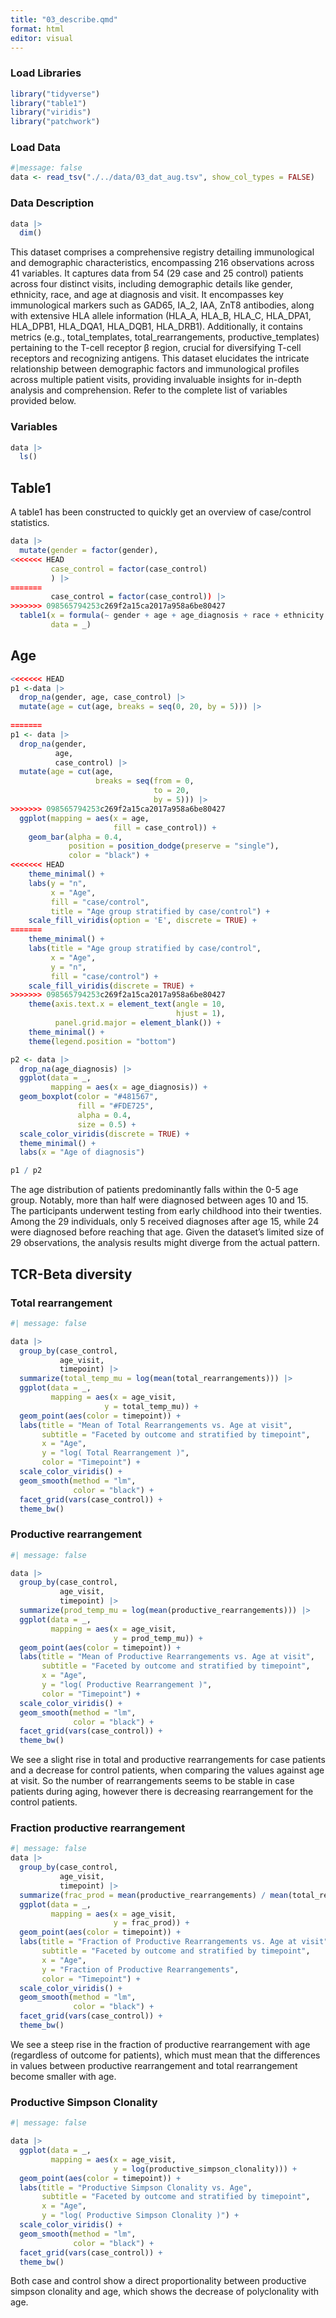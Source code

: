 ```yaml
---
title: "03_describe.qmd"
format: html
editor: visual
---
```


### Load Libraries

```r
library("tidyverse")
library("table1")
library("viridis")
library("patchwork")
```

### Load Data

```r
#|message: false
data <- read_tsv("./../data/03_dat_aug.tsv", show_col_types = FALSE)
```

### Data Description

```r
data |>
  dim()
```

This dataset comprises a comprehensive registry detailing immunological and demographic characteristics, encompassing 216 observations across 41 variables. It captures data from 54 (29 case and 25 control) patients across four distinct visits, including demographic details like gender, ethnicity, race, and age at diagnosis and visit. It encompasses key immunological markers such as GAD65, IA_2, IAA, ZnT8 antibodies, along with extensive HLA allele information (HLA_A, HLA_B, HLA_C, HLA_DPA1, HLA_DPB1, HLA_DQA1, HLA_DQB1, HLA_DRB1). Additionally, it contains metrics (e.g., total_templates, total_rearrangements, productive_templates) pertaining to the T-cell receptor β region, crucial for diversifying T-cell receptors and recognizing antigens. This dataset elucidates the intricate relationship between demographic factors and immunological profiles across multiple patient visits, providing invaluable insights for in-depth analysis and comprehension. Refer to the complete list of variables provided below.

### Variables

```r
data |>  
  ls()
```

## Table1

A table1 has been constructed to quickly get an overview of case/control statistics.

```r
data |>
  mutate(gender = factor(gender),
<<<<<<< HEAD
         case_control = factor(case_control)
         ) |>
=======
         case_control = factor(case_control)) |>
>>>>>>> 098565794253c269f2a15ca2017a958a6be80427
  table1(x = formula(~ gender + age + age_diagnosis + race + ethnicity | case_control),
         data = _)
```

## Age

```r
<<<<<<< HEAD
p1 <-data |>
  drop_na(gender, age, case_control) |>
  mutate(age = cut(age, breaks = seq(0, 20, by = 5))) |>
  
=======
p1 <- data |>
  drop_na(gender,
          age,
          case_control) |>
  mutate(age = cut(age,
                   breaks = seq(from = 0,
                                to = 20,
                                by = 5))) |>
>>>>>>> 098565794253c269f2a15ca2017a958a6be80427
  ggplot(mapping = aes(x = age,
                       fill = case_control)) +
    geom_bar(alpha = 0.4,
             position = position_dodge(preserve = "single"),
             color = "black") +
<<<<<<< HEAD
    theme_minimal() + 
    labs(y = "n",
         x = "Age",
         fill = "case/control", 
         title = "Age group stratified by case/control") +
    scale_fill_viridis(option = 'E', discrete = TRUE) +
=======
    theme_minimal() +
    labs(title = "Age group stratified by case/control",
         x = "Age",
         y = "n",
         fill = "case/control") +
    scale_fill_viridis(discrete = TRUE) +
>>>>>>> 098565794253c269f2a15ca2017a958a6be80427
    theme(axis.text.x = element_text(angle = 10,
                                     hjust = 1),
          panel.grid.major = element_blank()) +
    theme_minimal() +
    theme(legend.position = "bottom")

p2 <- data |>
  drop_na(age_diagnosis) |>
  ggplot(data = _,
         mapping = aes(x = age_diagnosis)) +
  geom_boxplot(color = "#481567",
               fill = "#FDE725",
               alpha = 0.4,
               size = 0.5) +
  scale_color_viridis(discrete = TRUE) +
  theme_minimal() +
  labs(x = "Age of diagnosis")

p1 / p2

```

The age distribution of patients predominantly falls within the 0-5 age group. Notably, more than half were diagnosed between ages 10 and 15. The participants underwent testing from early childhood into their twenties. Among the 29 individuals, only 5 received diagnoses after age 15, while 24 were diagnosed before reaching that age. Given the dataset's limited size of 29 observations, the analysis results might diverge from the actual pattern.

## TCR-Beta diversity

### Total rearrangement

```r
#| message: false

data |>
  group_by(case_control,
           age_visit,
           timepoint) |>
  summarize(total_temp_mu = log(mean(total_rearrangements))) |>
  ggplot(data = _,
         mapping = aes(x = age_visit,
                     y = total_temp_mu)) +
  geom_point(aes(color = timepoint)) +
  labs(title = "Mean of Total Rearrangements vs. Age at visit",
       subtitle = "Faceted by outcome and stratified by timepoint",
       x = "Age",
       y = "log( Total Rearrangement )",
       color = "Timepoint") +
  scale_color_viridis() +
  geom_smooth(method = "lm",
              color = "black") +
  facet_grid(vars(case_control)) +
  theme_bw()
```

### Productive rearrangement

```r
#| message: false

data |>
  group_by(case_control,
           age_visit,
           timepoint) |>
  summarize(prod_temp_mu = log(mean(productive_rearrangements))) |>
  ggplot(data = _,
         mapping = aes(x = age_visit,
                       y = prod_temp_mu)) +
  geom_point(aes(color = timepoint)) +
  labs(title = "Mean of Productive Rearrangements vs. Age at visit",
       subtitle = "Faceted by outcome and stratified by timepoint",
       x = "Age",
       y = "log( Productive Rearrangement )",
       color = "Timepoint") +
  scale_color_viridis() +
  geom_smooth(method = "lm",
              color = "black") +
  facet_grid(vars(case_control)) +
  theme_bw()
```

We see a slight rise in total and productive rearrangements for case patients and a decrease for control patients, when comparing the values against age at visit. So the number of rearrangements seems to be stable in case patients during aging, however there is decreasing rearrangement for the control patients.

### Fraction productive rearrangement

```r
#| message: false
data |>
  group_by(case_control,
           age_visit,
           timepoint) |>
  summarize(frac_prod = mean(productive_rearrangements) / mean(total_rearrangements)) |>
  ggplot(data = _,
         mapping = aes(x = age_visit,
                       y = frac_prod)) +
  geom_point(aes(color = timepoint)) +
  labs(title = "Fraction of Productive Rearrangements vs. Age at visit",
       subtitle = "Faceted by outcome and stratified by timepoint",
       x = "Age",
       y = "Fraction of Productive Rearrangements",
       color = "Timepoint") +
  scale_color_viridis() +
  geom_smooth(method = "lm",
              color = "black") +
  facet_grid(vars(case_control)) +
  theme_bw()
```

We see a steep rise in the fraction of productive rearrangement with age (regardless of outcome for patients), which must mean that the differences in values between productive rearrangement and total rearrangement become smaller with age.

### Productive Simpson Clonality

```r
#| message: false

data |> 
  ggplot(data = _,
         mapping = aes(x = age_visit,
                       y = log(productive_simpson_clonality))) +
  geom_point(aes(color = timepoint)) +
  labs(title = "Productive Simpson Clonality vs. Age",
       subtitle = "Faceted by outcome and stratified by timepoint",
       x = "Age",
       y = "log( Productive Simpson Clonality )") +
  scale_color_viridis() +
  geom_smooth(method = "lm",
              color = "black") +
  facet_grid(vars(case_control)) +
  theme_bw()

```

Both case and control show a direct proportionality between productive simpson clonality and age, which shows the decrease of polyclonality with age.
